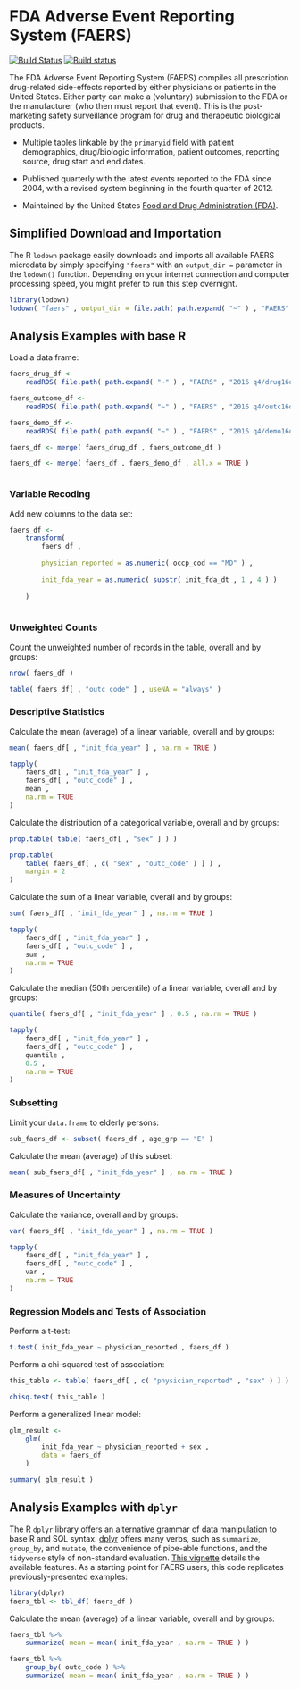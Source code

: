 # FDA Adverse Event Reporting System (FAERS) {-}

[![Build Status](https://travis-ci.org/asdfree/faers.svg?branch=master)](https://travis-ci.org/asdfree/faers) [![Build status](https://ci.appveyor.com/api/projects/status/github/asdfree/faers?svg=TRUE)](https://ci.appveyor.com/project/ajdamico/faers)

The FDA Adverse Event Reporting System (FAERS) compiles all prescription drug-related side-effects reported by either physicians or patients in the United States. Either party can make a (voluntary) submission to the FDA or the manufacturer (who then must report that event). This is the post-marketing safety surveillance program for drug and therapeutic biological products.

* Multiple tables linkable by the `primaryid` field with patient demographics, drug/biologic information, patient outcomes, reporting source, drug start and end dates.

* Published quarterly with the latest events reported to the FDA since 2004, with a revised system beginning in the fourth quarter of 2012.

* Maintained by the United States [Food and Drug Administration (FDA)](http://www.fda.gov/).

## Simplified Download and Importation {-}

The R `lodown` package easily downloads and imports all available FAERS microdata by simply specifying `"faers"` with an `output_dir =` parameter in the `lodown()` function. Depending on your internet connection and computer processing speed, you might prefer to run this step overnight.

```r
library(lodown)
lodown( "faers" , output_dir = file.path( path.expand( "~" ) , "FAERS" ) )
```

## Analysis Examples with base R {-}

Load a data frame:

```r
faers_drug_df <- 
	readRDS( file.path( path.expand( "~" ) , "FAERS" , "2016 q4/drug16q4.rds" ) )

faers_outcome_df <- 
	readRDS( file.path( path.expand( "~" ) , "FAERS" , "2016 q4/outc16q4.rds" ) )

faers_demo_df <- 
	readRDS( file.path( path.expand( "~" ) , "FAERS" , "2016 q4/demo16q4.rds" ) )

faers_df <- merge( faers_drug_df , faers_outcome_df )

faers_df <- merge( faers_df , faers_demo_df , all.x = TRUE )
```

```r

```

### Variable Recoding {-}

Add new columns to the data set:
```r
faers_df <- 
	transform( 
		faers_df , 
		
		physician_reported = as.numeric( occp_cod == "MD" ) ,
		
		init_fda_year = as.numeric( substr( init_fda_dt , 1 , 4 ) )
		
	)
	
```

### Unweighted Counts {-}

Count the unweighted number of records in the table, overall and by groups:
```r
nrow( faers_df )

table( faers_df[ , "outc_code" ] , useNA = "always" )
```

### Descriptive Statistics {-}

Calculate the mean (average) of a linear variable, overall and by groups:
```r
mean( faers_df[ , "init_fda_year" ] , na.rm = TRUE )

tapply(
	faers_df[ , "init_fda_year" ] ,
	faers_df[ , "outc_code" ] ,
	mean ,
	na.rm = TRUE 
)
```

Calculate the distribution of a categorical variable, overall and by groups:
```r
prop.table( table( faers_df[ , "sex" ] ) )

prop.table(
	table( faers_df[ , c( "sex" , "outc_code" ) ] ) ,
	margin = 2
)
```

Calculate the sum of a linear variable, overall and by groups:
```r
sum( faers_df[ , "init_fda_year" ] , na.rm = TRUE )

tapply(
	faers_df[ , "init_fda_year" ] ,
	faers_df[ , "outc_code" ] ,
	sum ,
	na.rm = TRUE 
)
```

Calculate the median (50th percentile) of a linear variable, overall and by groups:
```r
quantile( faers_df[ , "init_fda_year" ] , 0.5 , na.rm = TRUE )

tapply(
	faers_df[ , "init_fda_year" ] ,
	faers_df[ , "outc_code" ] ,
	quantile ,
	0.5 ,
	na.rm = TRUE 
)
```

### Subsetting {-}

Limit your `data.frame` to elderly persons:
```r
sub_faers_df <- subset( faers_df , age_grp == "E" )
```
Calculate the mean (average) of this subset:
```r
mean( sub_faers_df[ , "init_fda_year" ] , na.rm = TRUE )
```

### Measures of Uncertainty {-}

Calculate the variance, overall and by groups:
```r
var( faers_df[ , "init_fda_year" ] , na.rm = TRUE )

tapply(
	faers_df[ , "init_fda_year" ] ,
	faers_df[ , "outc_code" ] ,
	var ,
	na.rm = TRUE 
)
```

### Regression Models and Tests of Association {-}

Perform a t-test:
```r
t.test( init_fda_year ~ physician_reported , faers_df )
```

Perform a chi-squared test of association:
```r
this_table <- table( faers_df[ , c( "physician_reported" , "sex" ) ] )

chisq.test( this_table )
```

Perform a generalized linear model:
```r
glm_result <- 
	glm( 
		init_fda_year ~ physician_reported + sex , 
		data = faers_df
	)

summary( glm_result )
```

## Analysis Examples with `dplyr` {-}

The R `dplyr` library offers an alternative grammar of data manipulation to base R and SQL syntax. [dplyr](https://github.com/tidyverse/dplyr/) offers many verbs, such as `summarize`, `group_by`, and `mutate`, the convenience of pipe-able functions, and the `tidyverse` style of non-standard evaluation. [This vignette](https://cran.r-project.org/web/packages/dplyr/vignettes/dplyr.html) details the available features. As a starting point for FAERS users, this code replicates previously-presented examples:

```r
library(dplyr)
faers_tbl <- tbl_df( faers_df )
```
Calculate the mean (average) of a linear variable, overall and by groups:
```r
faers_tbl %>%
	summarize( mean = mean( init_fda_year , na.rm = TRUE ) )

faers_tbl %>%
	group_by( outc_code ) %>%
	summarize( mean = mean( init_fda_year , na.rm = TRUE ) )
```


